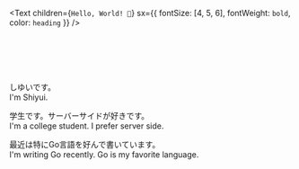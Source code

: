 <Text
  children={`Hello, World! 👋`}
  sx={{ fontSize: [4, 5, 6], fontWeight: `bold`, color: `heading` }}
/>

<br />
<br />
<br />
<br />


しゆいです。  
I'm Shiyui.

学生です。サーバーサイドが好きです。  
I'm a college student. I prefer server side. 

最近は特にGo言語を好んで書いています。  
I'm writing Go recently. Go is my favorite language.